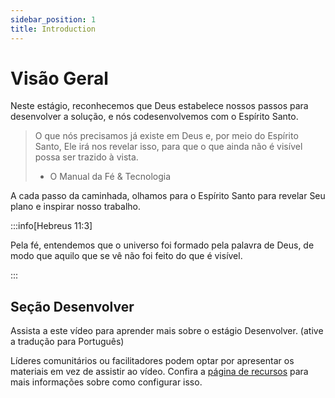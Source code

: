 ```yaml
---
sidebar_position: 1
title: Introduction
---
```



# Visão Geral

Neste estágio, reconhecemos que Deus estabelece nossos passos para desenvolver a solução, e nós codesenvolvemos com o Espírito Santo.

>O que nós precisamos já existe em Deus e, por meio do Espírito Santo, Ele irá nos revelar isso, para que o que ainda não é visível possa ser trazido à vista.
>
> - O Manual da Fé & Tecnologia


A cada passo da caminhada, olhamos para o Espírito Santo para revelar Seu plano e inspirar nosso trabalho.

:::info[Hebreus 11:3]

Pela fé, entendemos que o universo foi formado pela palavra de Deus, de modo que aquilo que se vê não foi feito do que é visível.

:::

## Seção Desenvolver


Assista a este vídeo para aprender mais sobre o estágio Desenvolver. (ative a tradução para Português)

<div className={styles.videos}>
  <YouTubeVideo id="xTo2p8wMH6s" title="FaithTech Create 2023 - Develop" />
</div>

Líderes comunitários ou facilitadores podem optar por apresentar os materiais
em vez de assistir ao vídeo. Confira a [página de recursos](/prepare/resources)
para mais informações sobre como configurar isso.
